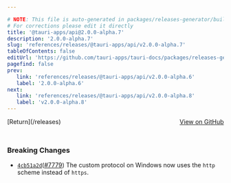 ```yaml
---

# NOTE: This file is auto-generated in packages/releases-generator/build.ts
# For corrections please edit it directly
title: '@tauri-apps/api@2.0.0-alpha.7'
description: '2.0.0-alpha.7'
slug: 'references/releases/@tauri-apps/api/v2.0.0-alpha.7'
tableOfContents: false
editUrl: 'https://github.com/tauri-apps/tauri-docs/packages/releases-generator/build.ts'
pagefind: false
prev:
   link: 'references/releases/@tauri-apps/api/v2.0.0-alpha.6'
   label: '2.0.0-alpha.6'
next:
   link: 'references/releases/@tauri-apps/api/v2.0.0-alpha.8'
   label: 'v2.0.0-alpha.8'
---
```


<div style="margin-bottom:3rem; display: flex; justify-content: space-between; align-items: center"><span>[Return](/releases)</span><span><a href="https://github.com/tauri-apps/tauri/releases/tag/@tauri-apps/api-v2.0.0-alpha.7">View on GitHub</a></span></div>

### Breaking Changes

- [`4cb51a2d`](https://www.github.com/tauri-apps/tauri/commit/4cb51a2d56cfcae0749062c79ede5236bd8c02c2)([#7779](https://www.github.com/tauri-apps/tauri/pull/7779)) The custom protocol on Windows now uses the `http` scheme instead of `https`.

